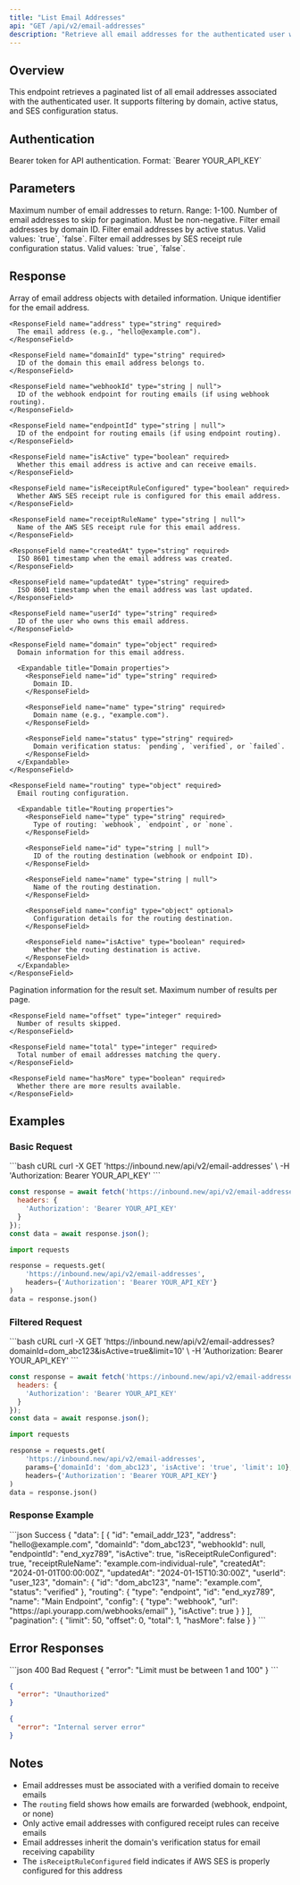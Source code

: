```yaml
---
title: "List Email Addresses"
api: "GET /api/v2/email-addresses"
description: "Retrieve all email addresses for the authenticated user with filtering and pagination"
---
```


## Overview

This endpoint retrieves a paginated list of all email addresses associated with the authenticated user. It supports filtering by domain, active status, and SES configuration status.

## Authentication

<ParamField header="Authorization" type="string" required>
  Bearer token for API authentication. Format: `Bearer YOUR_API_KEY`
</ParamField>

## Parameters

<ParamField query="limit" type="integer" default="50">
  Maximum number of email addresses to return. Range: 1-100.
</ParamField>

<ParamField query="offset" type="integer" default="0">
  Number of email addresses to skip for pagination. Must be non-negative.
</ParamField>

<ParamField query="domainId" type="string">
  Filter email addresses by domain ID.
</ParamField>

<ParamField query="isActive" type="string">
  Filter email addresses by active status. Valid values: `true`, `false`.
</ParamField>

<ParamField query="isReceiptRuleConfigured" type="string">
  Filter email addresses by SES receipt rule configuration status. Valid values: `true`, `false`.
</ParamField>

## Response

<ResponseField name="data" type="array" required>
  Array of email address objects with detailed information.
  
  <Expandable title="Email address object properties">
    <ResponseField name="id" type="string" required>
      Unique identifier for the email address.
    </ResponseField>
    
    <ResponseField name="address" type="string" required>
      The email address (e.g., "hello@example.com").
    </ResponseField>
    
    <ResponseField name="domainId" type="string" required>
      ID of the domain this email address belongs to.
    </ResponseField>
    
    <ResponseField name="webhookId" type="string | null">
      ID of the webhook endpoint for routing emails (if using webhook routing).
    </ResponseField>
    
    <ResponseField name="endpointId" type="string | null">
      ID of the endpoint for routing emails (if using endpoint routing).
    </ResponseField>
    
    <ResponseField name="isActive" type="boolean" required>
      Whether this email address is active and can receive emails.
    </ResponseField>
    
    <ResponseField name="isReceiptRuleConfigured" type="boolean" required>
      Whether AWS SES receipt rule is configured for this email address.
    </ResponseField>
    
    <ResponseField name="receiptRuleName" type="string | null">
      Name of the AWS SES receipt rule for this email address.
    </ResponseField>
    
    <ResponseField name="createdAt" type="string" required>
      ISO 8601 timestamp when the email address was created.
    </ResponseField>
    
    <ResponseField name="updatedAt" type="string" required>
      ISO 8601 timestamp when the email address was last updated.
    </ResponseField>
    
    <ResponseField name="userId" type="string" required>
      ID of the user who owns this email address.
    </ResponseField>
    
    <ResponseField name="domain" type="object" required>
      Domain information for this email address.
      
      <Expandable title="Domain properties">
        <ResponseField name="id" type="string" required>
          Domain ID.
        </ResponseField>
        
        <ResponseField name="name" type="string" required>
          Domain name (e.g., "example.com").
        </ResponseField>
        
        <ResponseField name="status" type="string" required>
          Domain verification status: `pending`, `verified`, or `failed`.
        </ResponseField>
      </Expandable>
    </ResponseField>
    
    <ResponseField name="routing" type="object" required>
      Email routing configuration.
      
      <Expandable title="Routing properties">
        <ResponseField name="type" type="string" required>
          Type of routing: `webhook`, `endpoint`, or `none`.
        </ResponseField>
        
        <ResponseField name="id" type="string | null">
          ID of the routing destination (webhook or endpoint ID).
        </ResponseField>
        
        <ResponseField name="name" type="string | null">
          Name of the routing destination.
        </ResponseField>
        
        <ResponseField name="config" type="object" optional>
          Configuration details for the routing destination.
        </ResponseField>
        
        <ResponseField name="isActive" type="boolean" required>
          Whether the routing destination is active.
        </ResponseField>
      </Expandable>
    </ResponseField>
  </Expandable>
</ResponseField>

<ResponseField name="pagination" type="object" required>
  Pagination information for the result set.
  
  <Expandable title="Pagination properties">
    <ResponseField name="limit" type="integer" required>
      Maximum number of results per page.
    </ResponseField>
    
    <ResponseField name="offset" type="integer" required>
      Number of results skipped.
    </ResponseField>
    
    <ResponseField name="total" type="integer" required>
      Total number of email addresses matching the query.
    </ResponseField>
    
    <ResponseField name="hasMore" type="boolean" required>
      Whether there are more results available.
    </ResponseField>
  </Expandable>
</ResponseField>

## Examples

### Basic Request

<RequestExample>
```bash cURL
curl -X GET 'https://inbound.new/api/v2/email-addresses' \
  -H 'Authorization: Bearer YOUR_API_KEY'
```

```javascript JavaScript
const response = await fetch('https://inbound.new/api/v2/email-addresses', {
  headers: {
    'Authorization': 'Bearer YOUR_API_KEY'
  }
});
const data = await response.json();
```

```python Python
import requests

response = requests.get(
    'https://inbound.new/api/v2/email-addresses',
    headers={'Authorization': 'Bearer YOUR_API_KEY'}
)
data = response.json()
```
</RequestExample>

### Filtered Request

<RequestExample>
```bash cURL
curl -X GET 'https://inbound.new/api/v2/email-addresses?domainId=dom_abc123&isActive=true&limit=10' \
  -H 'Authorization: Bearer YOUR_API_KEY'
```

```javascript JavaScript
const response = await fetch('https://inbound.new/api/v2/email-addresses?domainId=dom_abc123&isActive=true&limit=10', {
  headers: {
    'Authorization': 'Bearer YOUR_API_KEY'
  }
});
const data = await response.json();
```

```python Python
import requests

response = requests.get(
    'https://inbound.new/api/v2/email-addresses',
    params={'domainId': 'dom_abc123', 'isActive': 'true', 'limit': 10},
    headers={'Authorization': 'Bearer YOUR_API_KEY'}
)
data = response.json()
```
</RequestExample>

### Response Example

<ResponseExample>
```json Success
{
  "data": [
    {
      "id": "email_addr_123",
      "address": "hello@example.com",
      "domainId": "dom_abc123",
      "webhookId": null,
      "endpointId": "end_xyz789",
      "isActive": true,
      "isReceiptRuleConfigured": true,
      "receiptRuleName": "example.com-individual-rule",
      "createdAt": "2024-01-01T00:00:00Z",
      "updatedAt": "2024-01-15T10:30:00Z",
      "userId": "user_123",
      "domain": {
        "id": "dom_abc123",
        "name": "example.com",
        "status": "verified"
      },
      "routing": {
        "type": "endpoint",
        "id": "end_xyz789",
        "name": "Main Endpoint",
        "config": {
          "type": "webhook",
          "url": "https://api.yourapp.com/webhooks/email"
        },
        "isActive": true
      }
    }
  ],
  "pagination": {
    "limit": 50,
    "offset": 0,
    "total": 1,
    "hasMore": false
  }
}
```
</ResponseExample>

## Error Responses

<ResponseExample>
```json 400 Bad Request
{
  "error": "Limit must be between 1 and 100"
}
```

```json 401 Unauthorized
{
  "error": "Unauthorized"
}
```

```json 500 Internal Server Error
{
  "error": "Internal server error"
}
```
</ResponseExample>

## Notes

- Email addresses must be associated with a verified domain to receive emails
- The `routing` field shows how emails are forwarded (webhook, endpoint, or none)
- Only active email addresses with configured receipt rules can receive emails
- Email addresses inherit the domain's verification status for email receiving capability
- The `isReceiptRuleConfigured` field indicates if AWS SES is properly configured for this address 